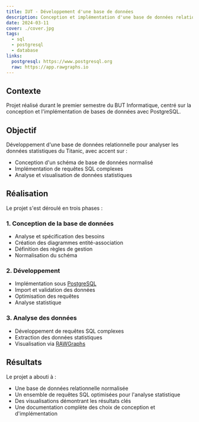 ---
title: IUT - Développement d'une base de données
description: Conception et implémentation d'une base de données relationnelle pour l'analyse statistique
date: 2024-03-11
cover: ./cover.jpg
tags:
  - sql
  - postgresql
  - database
links:
  postgresql: https://www.postgresql.org
  raw: https://app.rawgraphs.io
---

## Contexte

Projet réalisé durant le premier semestre du BUT Informatique, centré sur la conception et l'implémentation de bases de données avec PostgreSQL.

## Objectif

Développement d'une base de données relationnelle pour analyser les données statistiques du Titanic, avec accent sur :
- Conception d'un schéma de base de données normalisé
- Implémentation de requêtes SQL complexes
- Analyse et visualisation de données statistiques

## Réalisation

Le projet s'est déroulé en trois phases :

### 1. Conception de la base de données

- Analyse et spécification des besoins
- Création des diagrammes entité-association
- Définition des règles de gestion
- Normalisation du schéma

### 2. Développement

- Implémentation sous <a href={frontmatter.links.postgresql}>PostgreSQL</a>
- Import et validation des données
- Optimisation des requêtes
- Analyse statistique

### 3. Analyse des données

- Développement de requêtes SQL complexes
- Extraction des données statistiques
- Visualisation via <a href={frontmatter.links.raw}>RAWGraphs</a>

## Résultats

Le projet a abouti à :
- Une base de données relationnelle normalisée
- Un ensemble de requêtes SQL optimisées pour l'analyse statistique
- Des visualisations démontrant les résultats clés
- Une documentation complète des choix de conception et d'implémentation